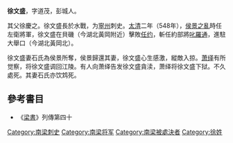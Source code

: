 '''徐文盛'''，字道茂，彭城人。

其父徐慶之。徐文盛長於水戰，为[[寧州|寧州]]刺史。[[太清_(年號)|太清]]二年（548年），[[侯景之亂|侯景之亂]]時任左衛將軍，徐文盛在貝磯（今湖北黃岡附近）擊敗[[任约|任约]]，斬任約部將[[叱羅通|叱羅通]]，進駐大舉口（今湖北黃岡北）。

徐文盛妻石氏為侯景所奪，侯景歸還其妻，徐文盛心生感激，縱敵入掠。[[萧绎|萧绎]]有所觉察，将徐文盛调回江陵。有人向萧绎告发徐文盛貪渎，萧绎将徐文盛下狱。不久處死。其妻石氏亦饮鸩死。

==參考書目==
* 《[[梁書|梁書]]》列傳第四十

[[Category:南梁刺史|Category:南梁刺史]]
[[Category:南梁将军|Category:南梁将军]]
[[Category:南梁被處決者|Category:南梁被處決者]]
[[Category:徐姓|Category:徐姓]]